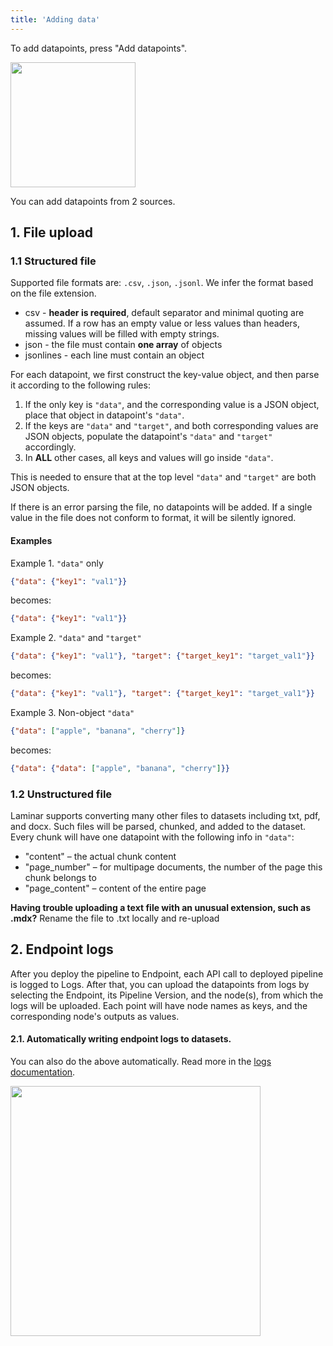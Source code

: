 ```yaml
---
title: 'Adding data'
---
```


To add datapoints, press "Add datapoints".

<Frame caption="Add datapoints button in datasets page">
<img height="200" src="/images/datasets/add-datapoints.png" />
</Frame>

You can add datapoints from 2 sources.

## 1. File upload

### 1.1 Structured file

Supported file formats are: `.csv`, `.json`, `.jsonl`. We infer the format based on the file extension.

- csv - **header is required**, default separator and minimal quoting are assumed. If a row has an empty value or less values than headers, missing values will be filled with empty strings.
- json - the file must contain **one array** of objects
- jsonlines - each line must contain an object

For each datapoint, we first construct the key-value object, and then parse it according to the following rules:
1. If the only key is `"data"`, and the corresponding value is a JSON object, place that object in datapoint's `"data"`.
1. If the keys are `"data"` and `"target"`, and both corresponding values are JSON objects, populate the datapoint's `"data"` and `"target"` accordingly.
1. In **ALL** other cases, all keys and values will go inside `"data"`.

This is needed to ensure that at the top level `"data"` and `"target"` are both JSON objects.

If there is an error parsing the file, no datapoints will be added.
If a single value in the file does not conform to format, it will be silently ignored.

#### Examples

Example 1. `"data"` only

```json
{"data": {"key1": "val1"}}
```

becomes:

```json
{"data": {"key1": "val1"}}
```

Example 2. `"data"` and `"target"`

```json
{"data": {"key1": "val1"}, "target": {"target_key1": "target_val1"}}
```

becomes:

```json
{"data": {"key1": "val1"}, "target": {"target_key1": "target_val1"}}
```

Example 3. Non-object `"data"`

```json
{"data": ["apple", "banana", "cherry"]}
```

becomes:

```json
{"data": {"data": ["apple", "banana", "cherry"]}}
```

### 1.2 Unstructured file

Laminar supports converting many other files to datasets including txt, pdf, and docx. Such files will be parsed, chunked,
and added to the dataset. Every chunk will have one datapoint with the following info in `"data"`:
- "content" – the actual chunk content
- "page_number" – for multipage documents, the number of the page this chunk belongs to
- "page_content" – content of the entire page

<Tip> **Having trouble uploading a text file with an unusual extension, such as .mdx?** Rename the file to .txt locally and re-upload </Tip>

## 2. Endpoint logs
After you deploy the pipeline to Endpoint, each API call to deployed pipeline is logged to Logs.
After that, you can upload the datapoints from logs by selecting the Endpoint, its Pipeline Version, and the node(s), from which the logs will be uploaded. Each point will have node names as keys, and the corresponding node's outputs as values.

#### 2.1. Automatically writing endpoint logs to datasets.

You can also do the above automatically. Read more in the [logs documentation](/logs/automatic-dataset-writing).

<Frame caption="Select endpoint name, pipeline version, and node ids to upload datapoints from logs.">
<img width="400" src="/images/datasets/datapoints-from-logs.png" />
</Frame>